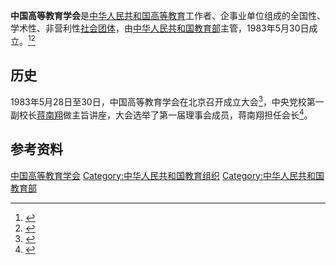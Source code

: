 '''中国高等教育学会'''是[[中华人民共和国|中华人民共和国]][[高等教育|高等教育]]工作者、企事业单位组成的全国性、学术性、非营利性[[社会团体|社会团体]]，由[[中华人民共和国教育部|中华人民共和国教育部]]主管，1983年5月30日成立。<ref>{{Cite book|title=社会科学大词典|author=彭克宏; 马国泉; 陈有进, 张克明|publisher=中国国际广播出版社|year=1989|isbn=|location=北京|pages=}}</ref><ref>{{Cite book|title=百科知识数据辞典|author=许力以, 周谊主编|publisher=青岛出版社|year=2008|isbn=|location=青岛|pages=}}</ref>

== 历史 ==
1983年5月28日至30日，中国高等教育学会在北京召开成立大会<ref>{{Cite book|title=中国高等教育研究史|last=李均著|publisher=广东高等教育出版社|year=2005.08|isbn=7-5361-3221-2|location=广州|pages=127-128}}</ref>，中央党校第一副校长[[蒋南翔|蒋南翔]]做主旨讲座，大会选举了第一届理事会成员，蒋南翔担任会长<ref>{{Cite book|title=中国高等教育研究史|last=李均著|publisher=广东高等教育出版社|year=2005.08|isbn=7-5361-3221-2|location=广州|pages=129-130}}</ref>。

== 参考资料 ==
{{reflist}}
{{PRC-stub}}{{education-stub}}
[[Category:中国高等教育学会|]]
[[Category:中华人民共和国教育组织|Category:中华人民共和国教育组织]]
[[Category:中华人民共和国教育部|Category:中华人民共和国教育部]]